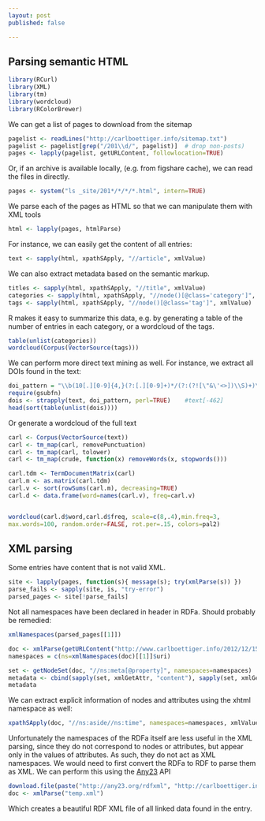 ```yaml
---
layout: post
published: false

---
```




## Parsing semantic HTML

```r
library(RCurl)
library(XML)
library(tm)
library(wordcloud)
library(RColorBrewer)
```

We can get a list of pages to download from the sitemap

```r
pagelist <- readLines("http://carlboettiger.info/sitemap.txt")
pagelist <- pagelist[grep("/201\\d/", pagelist)]  # drop non-posts)
pages <- lapply(pagelist, getURLContent, followlocation=TRUE)
```

Or, if an archive is available locally, (e.g. from figshare cache), we can read the files in directly.  


```r
pages <- system("ls _site/201*/*/*/*.html", intern=TRUE)
```

We parse each of the pages as HTML so that we can manipulate them with XML tools


```r
html <- lapply(pages, htmlParse)
```

For instance, we can easily get the content of all entries:

```r
text <- sapply(html, xpathSApply, "//article", xmlValue) 
```

We can also extract metadata based on the semantic markup.  

```r
titles <- sapply(html, xpathSApply, "//title", xmlValue)
categories <- sapply(html, xpathSApply, "//node()[@class='category']", xmlValue)
tags <- sapply(html, xpathSApply, "//node()[@class='tag']", xmlValue)
```

R makes it easy to summarize this data, e.g. by generating a table of the number of entries in each category, or a wordcloud of the tags.  

```r
table(unlist(categories))
wordcloud(Corpus(VectorSource(tags)))
```


We can perform more direct text mining as well. For instance, we extract all DOIs found in the text: 

```r
doi_pattern = "\\b(10[.][0-9]{4,}(?:[.][0-9]+)*/(?:(?![\"&\'<>])\\S)+)\\b"
require(gsubfn)
dois <- strapply(text, doi_pattern, perl=TRUE)    #text[-462]
head(sort(table(unlist(dois))))
```

Or generate a wordcloud of the full text 

```r

carl <- Corpus(VectorSource(text))
carl <- tm_map(carl, removePunctuation)
carl <- tm_map(carl, tolower)
carl <- tm_map(crude, function(x) removeWords(x, stopwords()))       

carl.tdm <- TermDocumentMatrix(carl)
carl.m <- as.matrix(carl.tdm)
carl.v <- sort(rowSums(carl.m), decreasing=TRUE)
carl.d <- data.frame(word=names(carl.v), freq=carl.v)


wordcloud(carl.d$word,carl.d$freq, scale=c(8,.4),min.freq=3,
max.words=100, random.order=FALSE, rot.per=.15, colors=pal2)
```

## XML parsing 

Some entries have content that is not valid XML. 

```r
site <- lapply(pages, function(s){ message(s); try(xmlParse(s)) })
parse_fails <- sapply(site, is, "try-error") 
parsed_pages <- site[!parse_fails] 
```



Not all namespaces have been declared in header in RDFa. Should probably be remedied:
```r
xmlNamespaces(parsed_pages[[1]])
```


```r
doc <- xmlParse(getURLContent("http://www.carlboettiger.info/2012/12/15/nonparametric-bayes-comparisons.html", followlocation=TRUE))
namespaces = c(ns=xmlNamespaces(doc)[[1]]$uri)
```

```r
set <- getNodeSet(doc, "//ns:meta[@property]", namespaces=namespaces)
metadata <- cbind(sapply(set, xmlGetAttr, "content"), sapply(set, xmlGetAttr, "property"))
metadata
```

We can extract explicit information of nodes and attributes using the xhtml namespace as well:

```r
xpathSApply(doc, "//ns:aside//ns:time", namespaces=namespaces, xmlValue)
```

Unfortunately the namespaces of the RDFa itself are less useful in the XML parsing, since they do not correspond to nodes or attributes, but appear only in the values of attributes.  As such, they do not act as XML namespaces.  We would need to first convert the RDFa to RDF to parse them as XML. We can perform this using the [Any23](http://any23.org) API

```r
download.file(paste("http://any23.org/rdfxml", "http://carlboettiger.info", sep="/"), "temp.xml")
doc <- xmlParse("temp.xml")
```

Which creates a beautiful RDF XML file of all linked data found in the entry.   

